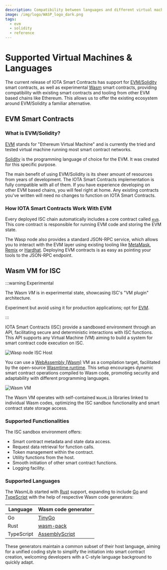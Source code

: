 ```yaml
---
description: Compatibility between languages and different virtual machines.
image: /img/logo/WASP_logo_dark.png
tags:
  - evm
  - solidity
  - reference
---
```



# Supported Virtual Machines & Languages

The current release of IOTA Smart Contracts has support for [EVM/Solidity](#what-is-evmsolidity) smart
contracts, as well as experimental [Wasm](#wasm-vm-for-isc) smart contracts, providing compatibility with
existing smart contracts and tooling from other EVM based chains like Ethereum. This allows us to offer the existing
ecosystem around EVM/Solidity a familiar alternative.

## EVM Smart Contracts

### What is EVM/Solidity?

[EVM](https://ethereum.org/en/developers/docs/evm/) stands for "Ethereum Virtual Machine" and is currently the tried and
tested virtual machine running most smart contract networks.

[Solidity](https://soliditylang.org/) is the programming language of choice for the EVM. It was created for this
specific purpose.

The main benefit of using EVM/Solidity is its sheer amount of resources from years of development. The IOTA
Smart Contracts implementation is fully compatible with all of them. If you have experience developing on other EVM based chains, you will feel right at home. Any existing contracts you've written will need no
changes to function on IOTA Smart Contracts.

### How IOTA Smart Contracts Work With EVM

Every deployed ISC chain automatically includes a core contract
called [`evm`](../../../references/iota-evm/core-contracts/evm.md). This core contract is responsible for running EVM code and
storing the EVM state.

The Wasp node also provides a standard JSON-RPC service, which allows you to interact with the EVM layer using existing
tooling like [MetaMask](https://metamask.io/), [Remix](https://remix.ethereum.org/) or [Hardhat](https://hardhat.org/).
Deploying EVM contracts is as easy as pointing your tools to the JSON-RPC endpoint.

<EVMCompatibility />

## Wasm VM for ISC

:::warning Experimental

The Wasm _VM_ is in experimental state, showcasing ISC's "VM plugin" architecture.

Experiment but avoid using it for production applications; opt for [EVM](quick-start.mdx).

:::

IOTA Smart Contracts (ISC) provide a sandboxed environment through an API, facilitating secure and deterministic
interactions with ISC functions. This API supports any Virtual Machine (VM) aiming to build a system for smart contract
code execution on ISC.

![Wasp node ISC Host](/img/iota-evm/wasm_vm/IscHost.png)

You can use a [WebAssembly (Wasm)](https://webassembly.org/) VM as a compilation target, facilitated by the open-source
[Wasmtime runtime](https://wasmtime.dev/). This setup encourages dynamic smart contract operations compiled to Wasm code,
promoting security and adaptability with different programming languages.

![Wasm VM](/img/iota-evm/wasm_vm/WasmVM.png)

The Wasm VM operates with self-contained `WasmLib` libraries linked to individual Wasm codes, optimizing the ISC sandbox
functionality and smart contract state storage access.

### Supported Functionalities

The ISC sandbox environment offers:

-   Smart contract metadata and state data access.
-   Request data retrieval for function calls.
-   Token management within the contract.
-   Utility functions from the host.
-   Smooth initiation of other smart contract functions.
-   Logging facility.

### Supported Languages

The WasmLib started with [Rust](https://www.rust-lang.org/) support, expanding to include [Go](https://golang.org/)
and [TypeScript](https://www.typescriptlang.org/) with the help of respective Wasm code generators:

| Language   | Wasm code generator                                |
| ---------- | -------------------------------------------------- |
| Go         | [TinyGo](https://tinygo.org/)                      |
| Rust       | [wasm-pack](https://rustwasm.github.io/wasm-pack/) |
| TypeScript | [AssemblyScript](https://www.assemblyscript.org/)  |

These generators maintain a common subset of their host language, aiming for a unified coding style to simplify the
initiation into smart contract creation, welcoming developers with a C-style language background to quickly adapt.
